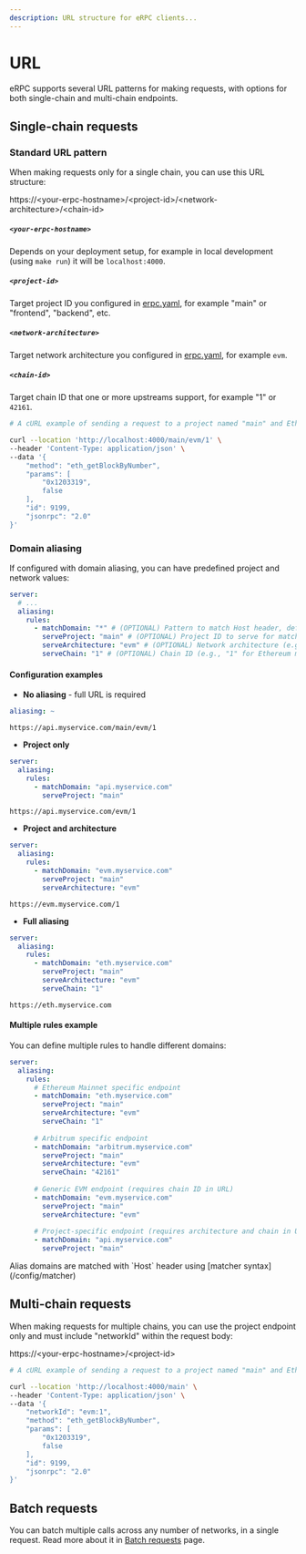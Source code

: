 ```yaml
---
description: URL structure for eRPC clients...
---
```



# URL

eRPC supports several URL patterns for making requests, with options for both single-chain and multi-chain endpoints.

## Single-chain requests

### Standard URL pattern

When making requests only for a single chain, you can use this URL structure:

<Callout type='info'>
  https://&lt;your-erpc-hostname&gt;/&lt;project-id&gt;/&lt;network-architecture&gt;/&lt;chain-id&gt;
</Callout>

##### `<your-erpc-hostname>`
Depends on your deployment setup, for example in local development (using `make run`) it will be `localhost:4000`.

##### `<project-id>`
Target project ID you configured in [erpc.yaml](/config/example), for example "main" or "frontend", "backend", etc.

##### `<network-architecture>`
Target network architecture you configured in [erpc.yaml](/config/example), for example `evm`.

##### `<chain-id>`
Target chain ID that one or more upstreams support, for example "1" or `42161`.

```bash
# A cURL example of sending a request to a project named "main" and Ethereum mainnet chain:

curl --location 'http://localhost:4000/main/evm/1' \
--header 'Content-Type: application/json' \
--data '{
    "method": "eth_getBlockByNumber",
    "params": [
        "0x1203319",
        false
    ],
    "id": 9199,
    "jsonrpc": "2.0"
}'
```

### Domain aliasing
If configured with domain aliasing, you can have predefined project and network values:

```yaml filename="erpc.yaml"
server:
  # ...
  aliasing:
    rules:
      - matchDomain: "*" # (OPTIONAL) Pattern to match Host header, defaults to `*` (all domains)
        serveProject: "main" # (OPTIONAL) Project ID to serve for matched domains
        serveArchitecture: "evm" # (OPTIONAL) Network architecture (e.g., "evm")
        serveChain: "1" # (OPTIONAL) Chain ID (e.g., "1" for Ethereum mainnet)
```

#### Configuration examples

- **No aliasing** - full URL is required
```yaml
aliasing: ~
```
```
https://api.myservice.com/main/evm/1
```

- **Project only**
```yaml
server:
  aliasing:
    rules:
      - matchDomain: "api.myservice.com"
        serveProject: "main"
```
```
https://api.myservice.com/evm/1
```

- **Project and architecture**
```yaml
server:
  aliasing:
    rules:
      - matchDomain: "evm.myservice.com"
        serveProject: "main"
        serveArchitecture: "evm"
```
```
https://evm.myservice.com/1
```

- **Full aliasing**
```yaml
server:
  aliasing:
    rules:
      - matchDomain: "eth.myservice.com"
        serveProject: "main"
        serveArchitecture: "evm"
        serveChain: "1"
```
```
https://eth.myservice.com
```

#### Multiple rules example

You can define multiple rules to handle different domains:

```yaml
server:
  aliasing:
    rules:
      # Ethereum Mainnet specific endpoint
      - matchDomain: "eth.myservice.com"
        serveProject: "main"
        serveArchitecture: "evm"
        serveChain: "1"
      
      # Arbitrum specific endpoint
      - matchDomain: "arbitrum.myservice.com"
        serveProject: "main"
        serveArchitecture: "evm"
        serveChain: "42161"
      
      # Generic EVM endpoint (requires chain ID in URL)
      - matchDomain: "evm.myservice.com"
        serveProject: "main"
        serveArchitecture: "evm"
      
      # Project-specific endpoint (requires architecture and chain in URL)
      - matchDomain: "api.myservice.com"
        serveProject: "main"
```

<Callout type="info">
  Alias domains are matched with `Host` header using [matcher syntax](/config/matcher)
</Callout>

## Multi-chain requests

When making requests for multiple chains, you can use the project endpoint only and must include "networkId" within the request body:

<Callout type='info'>
  https://&lt;your-erpc-hostname&gt;/&lt;project-id&gt;
</Callout>


```bash
# A cURL example of sending a request to a project named "main" and Ethereum mainnet chain:

curl --location 'http://localhost:4000/main' \
--header 'Content-Type: application/json' \
--data '{
    "networkId": "evm:1",
    "method": "eth_getBlockByNumber",
    "params": [
        "0x1203319",
        false
    ],
    "id": 9199,
    "jsonrpc": "2.0"
}'
```

## Batch requests

You can batch multiple calls across any number of networks, in a single request. Read more about it in [Batch requests](/operation/batch) page.
